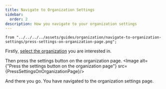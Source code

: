 ```yaml
---
title: Navigate to Organization Settings
sidebar:
  order: 2
description: How you navigate to your organization settings
---
```


    from "../../../../assets/guides/organization/navigate-to-organization-settings/press-settings-on-organization-page.png";

Firstly, [select the organization](/guides/2-organization/4switch-between-organizations) you are interested in.

Then press the settings button on the organization page.
<Image alt={"Press the settings button on the organization page"} src={PressSettingsOnOrganizationPage}/>

And there you go. You have navigated to the organization settings page.